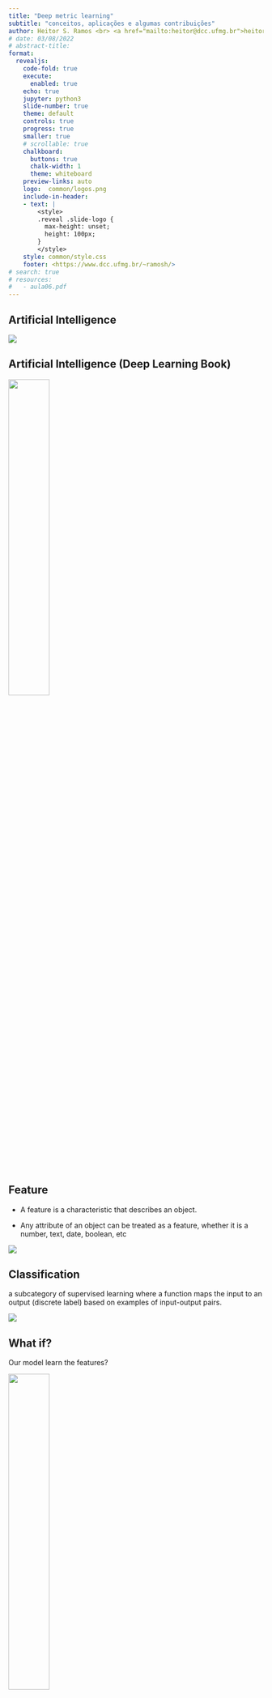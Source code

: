 ```yaml
---
title: "Deep metric learning"
subtitle: "conceitos, aplicações e algumas contribuições"
author: Heitor S. Ramos <br> <a href="mailto:heitor@dcc.ufmg.br">heitor@dcc.ufmg.br</a>
# date: 03/08/2022 
# abstract-title: 
format: 
  revealjs: 
    code-fold: true 
    execute: 
      enabled: true
    echo: true
    jupyter: python3
    slide-number: true
    theme: default
    controls: true
    progress: true
    smaller: true
    # scrollable: true
    chalkboard:
      buttons: true
      chalk-width: 1
      theme: whiteboard
    preview-links: auto
    logo:  common/logos.png
    include-in-header:
    - text: |
        <style>
        .reveal .slide-logo {
          max-height: unset;
          height: 100px;
        }
        </style>
    style: common/style.css
    footer: <https://www.dcc.ufmg.br/~ramosh/>
# search: true
# resources:
#   - aula06.pdf
---
```


## Artificial Intelligence

![](figs/IA.png){.lightbox}

## Artificial Intelligence (Deep Learning Book)

![](figs/deep_learning-IA.png){#ia fig-align="center" width="40%" .lightbox}

## Feature


- A feature is a characteristic that describes an object. 

- Any attribute of an object can be treated as a feature, whether it is a number, text, date, boolean, etc

![](figs/features.png){#features fig-align="center" .lightbox}

## Classification
<!-- :::{.columns}

:::{.column width="50%"} -->
a subcategory of supervised learning where a function maps the input to an output (discrete label) based on examples of input-output pairs.

<!-- :::

:::{.column width="50%"} -->

![](figs/dog.png){#dog fig-align="center" .lightbox}

<!-- :::
 
::: -->
 
<!-- ## Classification

![](figs/laranja_maca.png){#laranja fig-align="center" .lightbox} -->



<!-- ## Features and Classification

![](figs/features_classification.png){#features_class fig-align="center" .lightbox} -->
 

<!-- ## Supervised Learning

is a machine learning task that involves mapping inputs to outputs based on examples of input-output pairs.

![](figs/supervised.png){#supervised fig-align="center" .lightbox} -->



## What if?

:::{.callout-important}
Our model learn the features?
:::

![](figs/deep-learning-model.png){#deeplearningmodel fig-align="center" width="40%" .lightbox}

## We want more than representation learning

![](figs/metric_learning.png){fig-align="center" width="70%" .lightbox}

## Different notions of similarity
 

![](figs/different_similarities.png){#similaries fig-align="center" width="80%" .lightbox}

## Metric Space

Is a non-empty set together with a notion of distance between its elements. The distance is measured by a function called **metric** or distance **function**.


## Formally, a metric space is

an ordered pair $(𝑀,𝑑)$, where $𝑀$ is a set and $d$ is a metric on $𝑀$, i.e., a function $d: M\times M \rightarrow \mathbb R^+$, satisfying for all  $x,y \in M$

1. The distance from a point to itself is zero: $𝑑(𝑥,𝑥)=0$
2. the distance between two points is always positive: if $𝑥\ne 𝑦$ then $𝑑(𝑥,𝑦)>0$
3. the distance from $𝑥$ to $𝑦$ is always the same as the distance from $𝑦$ to $𝑥$: $𝑑(𝑥,𝑦)=𝑑(𝑦,𝑥)$
4. The triangle innequality holds: $𝑑(𝑥,𝑧)\leq 𝑑(𝑥,𝑦)+𝑑(𝑦,𝑧)$

## Metric examples

![](figs/metric_examples.png){#metrics fig-align="center" width="50%" .lightbox}

## Distance notion

:::{.panel-tabset}

### What is extreme?
![](figs/pressao2.png){#pressao fig-align="center" width="50%" .lightbox}


<!-- ## Distance notion -->

### Not Euclidean

![](figs/distancia_pressao2.png){#pressao2 fig-align="center" width="50%" .lightbox}

<!-- ## Equidistant points -->
### Equidistant

![](figs/distancia_centro.png){#equidistant fig-align="center" width="60%" .lightbox}

<!-- ## Equidistant points -->

### Equidistant 2

![](figs/elipse.png){#equidistant2 fig-align="center" width="70%" .lightbox}

<!-- ## Equidistant points -->

### Equidistant 3

![](figs/distancias.png){#equidistant3 fig-align="center" width="70%" .lightbox}

:::

## What distance are we talking about?

:::{.incremental}
:::{.callout-important}
- Mahalanobis
:::

- $$D(\boldsymbol x, \boldsymbol y) = \sqrt{(\boldsymbol x-\boldsymbol y)^\top \Sigma^{-1} (\boldsymbol x - \boldsymbol y)}$$
:::
## A little  linear algebra

- Remember that $\Sigma$ is a **semi**-positive matrix
- We can rearrange $\Sigma^{-1} = W^\top W$
- and rearrange the Mahalanobis distance as $$D(\boldsymbol x, \boldsymbol y) = \Vert W\boldsymbol x- W \boldsymbol y\Vert_2$$

![](figs/transformacaoLinear.png){#linear fig-align="center" .lightbox}

## Metric Learning main goal

- Learn semantic relations between data points

- Ideia: Learn a mapping function that:
  - Semantic relation $\rightarrow$ (Pseudo) Metric distances

![](figs/dml_goal.png){#goal fig-align="center" width="60%" .lightbox}

## In a nutshell

- Step 1 - Choose a parameterized embedding function $\Psi(\cdot)$

- Step 2 - Pick a distance measure $\Delta$ for the embedding space, e.g. $\Delta(\Psi(x, y)) \rightarrow$ Euclidean distance

- Step 3 - Define data $D$ and similarity rules:
  - $S = \{(x, y) \mid x, y \text{ are similar}\}$

  - $D = \{(x, y) \mid x, y \text{ are dissimilar}\}$

  - $T = \{(x, y, z) \mid x  \text{ is more similar to }  y \text{ than to }z\}$

## In a nutshell

![](figs/schemaDM.png){#schema fig-align="center" width="90%" .lightbox}


## Deep Metric Learning

![](figs/arrange1.png){#arrange fig-align="center" width="90%" .lightbox}


## Deep Metric Learning

![](figs/arrange2.png){#arrange2 fig-align="center" width="90%" .lightbox}

## Deep Metric Learning

![](figs/arrange3.png){#arrange3 fig-align="center" width="90%" .lightbox}

## Deep Metric Learning

![](figs/arrange3.png){#arrange4 fig-align="center" width="90%" .lightbox}

## Deep Metric Learning

![](figs/arrange5.png){#arrange5 fig-align="center" width="100%" .lightbox}

## Deep Metric Learning

![](figs/arrange6.png){#arrange6 fig-align="center" width="100%" .lightbox}

## Our approach

![SMELL](figs/smell.png){#smell fig-align="center" width="100%" .lightbox}

## SMELL

- SMELL tends to approximate the objects in the S-Space around their respective markers as well as re-position the markers according to vectors position.

:::{.panel-tabset}

### S-space
![](figs/smell_markers.png){#smell_markers fig-align="center" width="80%" .lightbox}

### S-space (Traning)
![](figs/smell_traning.png){#smell_training fig-align="center" width="70%" .lightbox}

### Inference

![](figs/smell_inference.png){#smell_inference fig-align="center" width="40%" .lightbox}

### Latent Space 

![](figs/smell_optimal1.png){#smell_optimal1 fig-align="center" width="50%" .lightbox}

### OLS

![](figs/smell_optimal2.png){#smell_optimal2 fig-align="center" width="80%" .lightbox}  

### Scheme

![](figs/smell_metric_learning_schem.png){#smell_optimal2 fig-align="center" width="80%" .lightbox}  

:::
## Theoretical properties

:::{.panel-tabset}

### Conditions for OLS

In S-space, given $k$ positive markers in the set $M^+$ and $n-k$ negative markers in  $M^-$, if the latent space found by SMELL, i.e., the estimation of the parameters $\Theta$ of  $f_\Theta$, generates an optimal latent space then $\exists\; \boldsymbol \mu_i \in M^+$ so that $||\mu_i||_2^2 <  ||\mu_j||_2^2$ for any $\boldsymbol \mu_j \in M^-$.

### Misclassification Risk

For S-spaces built with one marker in each group, $\mu^+ \in M^+$ and $\mu^-\in M^-$, $D^-$ and $D^+$ being the Euclidean distance of an object to the negative and positive marker, respectively, the misclassification risk function of a positive marker is derived analytically.
:::

## Examples with real-world datasets

![](figs/sonar-LS.png){#sonar fig-align="center" width="80%" .lightbox}  

## Examples with real-world datasets

![](figs/sonar_LS_S.png){#sonar fig-align="center" width="80%" .lightbox}  


## Examples with real-world datasets

::: {layout-ncol=2}
![](figs/plot_4_sem_seixo.png){#mnist fig-align="center" width="70%" .lightbox} 

![](figs/h_ij_4.png){#mnist2 width="100%" fig-align="center" .lightbox}  
:::

## Results with real-world datasets
![](figs/results_28.png){#results fig-align="center" width="70%" .lightbox} 

## Application (Malware detection)

![](figs/malware.png){#malware fig-align="center" width="100%" .lightbox} 


## Application (Malware detection)

![](figs/nosso_sim_scheme_completo_final.drawio.png){#smalware fig-align="center" width="80%" .lightbox} 

## Application (Malware detection)

![](figs/malware_LS_S.png){#smalwareLS_S fig-align="center" width="100%" .lightbox} 

## Application (Malware detection - ZSL)


![](figs/all_metric_bar_all.png){#zsl fig-align="center" width="70%" .lightbox} 

## Ongoing work

![](figs/FL.png){#FL fig-align="center" width="100%" .lightbox} 

## Inference ability

:::{.panel-tabset}

### inference ability
![](figs/infability.png){#globecom_ia fig-align="center" width="80%" .lightbox} 

### Association with Loss
![](figs/loss_vs_k.png){#globecom fig-align="center" width="60%" .lightbox} 

:::
## Smell inferece ability

![](figs/resultado_globecom.png){#Resglobecom fig-align="center" width="100%" .lightbox} 


## Sendentarism detection

:::{layout-ncol="2"}
![](figs/sed1.png){#sed1 fig-align="center" width="100%" .lightbox} 

![](figs/sed2.png){#sed2 fig-align="center" width="100%" .lightbox} 
:::

## Sendentarism detection

![](figs/sedentary.png){#sed fig-align="center" width="100%" .lightbox} 

## Uncertainty quantification

- Uncertainty quantification is important in machine learning because it provides a measure of confidence or reliability in the predictions made by a model


- Uncertainty quantification is important in federated learning because federated learning involves training a model across multiple devices or servers, each with potentially different data distributions and levels of noise



## Why do we need uncertainty quantification?

:::{.panel-tabset}
### Overconfidence

![](figs/overconfidence.png){#over fig-align="center" width="80%" .lightbox} 

### Example
![](figs/uncertainty.png){#unc fig-align="center" width="90%" .lightbox} 

:::

## How to quantify uncertainty?

![](figs/baeysian.png){#bayes fig-align="center" width="100%" .lightbox} 

- we desire to move from $\Pr(y\mid x,\Theta) = \text{softmax}(f(x))$
- to $\Pr(y\mid x,\Theta) = \mathbb{E_\Theta}(f(x))$

## Final remarks

- Metric Learning enables effective modeling of semantic relationships

- SMELL approach provides robust performance:
Demonstrated competitive results across many datasets and a variety of applications

- Effective in handling both malware detection and federated learning use cases

- Capturing semantic similarity remains a key challenge and a vital direction for future research

## Future (some of the ongoing) work

- Finish to equip SMELL with BNN framework
- Explore better SMELL's theoretical properties

![](figs/marker_trajectory.png){#trajc fig-align="center" width="60%" .lightbox} 